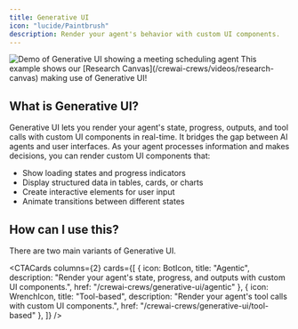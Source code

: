 ```yaml
---
title: Generative UI
icon: "lucide/Paintbrush"
description: Render your agent's behavior with custom UI components.
---
```


<Frame>
  <img 
    src="/images/coagents/AgenticGenerativeUI.gif" 
    className="my-0" 
    alt="Demo of Generative UI showing a meeting scheduling agent"
  />
</Frame>

<Callout>
    This example shows our [Research Canvas](/crewai-crews/videos/research-canvas) making use of Generative UI!
</Callout>

## What is Generative UI?

Generative UI lets you render your agent's state, progress, outputs, and tool calls with custom UI components in real-time. It bridges the gap between AI
agents and user interfaces. As your agent processes information and makes decisions, you can render custom UI components that:

- Show loading states and progress indicators
- Display structured data in tables, cards, or charts
- Create interactive elements for user input
- Animate transitions between different states

## How can I use this?

There are two main variants of Generative UI.

<CTACards
  columns={2}
  cards={[
    {
      icon: BotIcon,
      title: "Agentic",
      description: "Render your agent's state, progress, and outputs with custom UI components.",
      href: "/crewai-crews/generative-ui/agentic"
    },
    {
      icon: WrenchIcon,
      title: "Tool-based",
      description: "Render your agent's tool calls with custom UI components.",
      href: "/crewai-crews/generative-ui/tool-based"
    },
  ]}
/>

